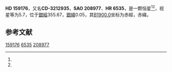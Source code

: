 {{Starbox begin
| name = HD 159176
}}
{{Starbox observe
| epoch = [[J2000.0|J2000.0]]
| constell = {{星座名待查}}<ref name=SIMBAD>{{cite web
 | url=http://simbad.u-strasbg.fr/simbad/sim-id?Ident=HR+6535
 | title=Pulsating variable Star
 | publisher=Centre de Données astronomiques de Strasbourg
 | work=SIMBAD
 | accessdate=2012-07-13
 | archive-date=2016-03-15
 | archive-url=https://web.archive.org/web/20160315115809/http://simbad.u-strasbg.fr/simbad/sim-id?Ident=HR+6535
 | dead-url=no
 }}</ref><ref name=DATA>{{cite web
 | url=http://vizier.u-strasbg.fr/viz-bin/VizieR-5?-out.add=.&-source=5050&-corr=PK=HR&-out.max=9999&HR=6535
 | title=VizieR Detailed Page
 | accessdate=2012-07-13
 | archive-date=2016-03-05
 | archive-url=https://web.archive.org/web/20160305003046/http://vizier.u-strasbg.fr/viz-bin/VizieR-5?-out.add=.&-source=5050&-corr=PK=HR&-out.max=9999&HR=6535
 | dead-url=no
 }}</ref>
| 星官 = 
| ra = {{RA|17|34|42.5}}<ref name=SIMBAD /><ref name=DATA />
| dec = {{DEC|-32|34|54}}<ref name=SIMBAD /><ref name=DATA />
| appmag_v = 5.7<ref name=SIMBAD /><ref name=DATA />
}}
{{Starbox character
| class = O7V+O7V<ref name=SIMBAD /><ref name=DATA />
| b-v = 0.04<ref name=SIMBAD /><ref name=DATA />
| u-b = -0.86<ref name=SIMBAD /><ref name=DATA />
| r-i = <ref name=SIMBAD /><ref name=DATA />
| variable = 
}}
{{Starbox astrometry
| radial_v = -0.86
| prop_mo_ra = -4
| parallax = 
| p_error = 
}}
{{Starbox catalog
| names =CD-3212935，[[SAO星表|SAO]] 208977，[[HD星表|HD]] 159176，[[HR星表|HR]] 6535}}
{{Starbox reference |Simbad=HR+6535}}
{{Starbox end}}

'''HD 159176'''，又名'''CD-3212935'''，'''SAO 208977'''、'''HR 6535'''，是一颗恒星<ref name=SIMBAD /><ref name=DATA />，视星等为5.7，位于[[銀道座標系|銀經]]355.67，[[銀道座標系|銀緯]]0.05，其[[B1900.0|B1900.0]]坐标为赤經{{RA|17|28|10.4}}，赤緯{{DEC|-32|0.05|45}}。

== 参考文献 ==
{{reflist}}

{{star-stub}}

[[Category:HD和HDE天體|159176]]
[[Category:HR天體|6535]]
[[Category:SAO天體|208977]]